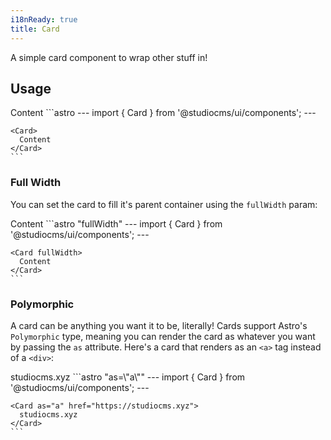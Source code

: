 ```yaml
---
i18nReady: true
title: Card
---
```



A simple card component to wrap other stuff in! 

## Usage

<Tabs>
  <TabItem label="Preview">
    <PreviewCard>
      <Card>
        Content
      </Card>
    </PreviewCard>
  </TabItem>
  <TabItem label="Code">
    ```astro
    ---
    import { Card } from '@studiocms/ui/components';
    ---

    <Card>
      Content
    </Card>
    ```
  </TabItem>
</Tabs>

### Full Width

You can set the card to fill it's parent container using the `fullWidth` param:

<Tabs>
  <TabItem label="Preview">
    <PreviewCard>
      <Card fullWidth>
        Content
      </Card>
    </PreviewCard>
  </TabItem>
  <TabItem label="Code">
    ```astro "fullWidth"
    ---
    import { Card } from '@studiocms/ui/components';
    ---

    <Card fullWidth>
      Content
    </Card>
    ```
  </TabItem>
</Tabs>

### Polymorphic

A card can be anything you want it to be, literally! Cards support Astro's `Polymorphic` type, meaning you can render the card
as whatever you want by passing the `as` attribute. Here's a card that renders as an `<a>` tag instead of a `<div>`: 

<Tabs>
  <TabItem label="Preview">
    <PreviewCard>
      <Card as="a" href="https://studiocms.xyz">
        studiocms.xyz
      </Card>
    </PreviewCard>
  </TabItem>
  <TabItem label="Code">
    ```astro "as=\"a\""
    ---
    import { Card } from '@studiocms/ui/components';
    ---

    <Card as="a" href="https://studiocms.xyz">
      studiocms.xyz
    </Card>
    ```
  </TabItem>
</Tabs>
